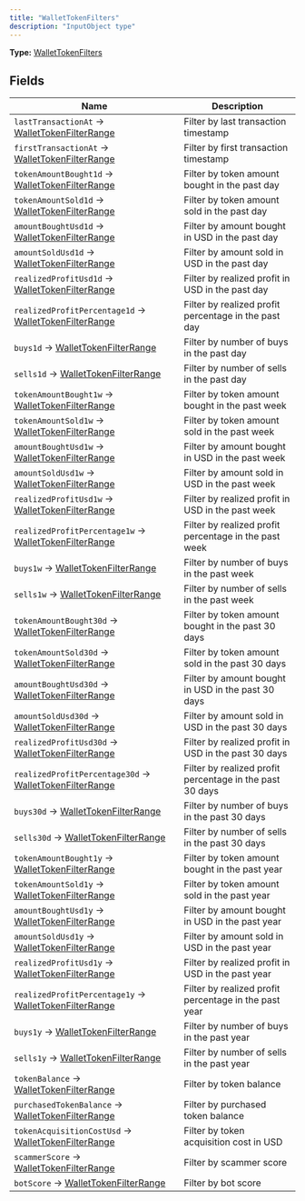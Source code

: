```yaml
---
title: "WalletTokenFilters"
description: "InputObject type"
---
```


**Type:** [WalletTokenFilters](/api-reference/types/wallettokenfilters)

## Fields

| Name | Description |
|------|-------------|
| `lastTransactionAt` → [WalletTokenFilterRange](/api-reference/types/wallettokenfilterrange) | Filter by last transaction timestamp |
| `firstTransactionAt` → [WalletTokenFilterRange](/api-reference/types/wallettokenfilterrange) | Filter by first transaction timestamp |
| `tokenAmountBought1d` → [WalletTokenFilterRange](/api-reference/types/wallettokenfilterrange) | Filter by token amount bought in the past day |
| `tokenAmountSold1d` → [WalletTokenFilterRange](/api-reference/types/wallettokenfilterrange) | Filter by token amount sold in the past day |
| `amountBoughtUsd1d` → [WalletTokenFilterRange](/api-reference/types/wallettokenfilterrange) | Filter by amount bought in USD in the past day |
| `amountSoldUsd1d` → [WalletTokenFilterRange](/api-reference/types/wallettokenfilterrange) | Filter by amount sold in USD in the past day |
| `realizedProfitUsd1d` → [WalletTokenFilterRange](/api-reference/types/wallettokenfilterrange) | Filter by realized profit in USD in the past day |
| `realizedProfitPercentage1d` → [WalletTokenFilterRange](/api-reference/types/wallettokenfilterrange) | Filter by realized profit percentage in the past day |
| `buys1d` → [WalletTokenFilterRange](/api-reference/types/wallettokenfilterrange) | Filter by number of buys in the past day |
| `sells1d` → [WalletTokenFilterRange](/api-reference/types/wallettokenfilterrange) | Filter by number of sells in the past day |
| `tokenAmountBought1w` → [WalletTokenFilterRange](/api-reference/types/wallettokenfilterrange) | Filter by token amount bought in the past week |
| `tokenAmountSold1w` → [WalletTokenFilterRange](/api-reference/types/wallettokenfilterrange) | Filter by token amount sold in the past week |
| `amountBoughtUsd1w` → [WalletTokenFilterRange](/api-reference/types/wallettokenfilterrange) | Filter by amount bought in USD in the past week |
| `amountSoldUsd1w` → [WalletTokenFilterRange](/api-reference/types/wallettokenfilterrange) | Filter by amount sold in USD in the past week |
| `realizedProfitUsd1w` → [WalletTokenFilterRange](/api-reference/types/wallettokenfilterrange) | Filter by realized profit in USD in the past week |
| `realizedProfitPercentage1w` → [WalletTokenFilterRange](/api-reference/types/wallettokenfilterrange) | Filter by realized profit percentage in the past week |
| `buys1w` → [WalletTokenFilterRange](/api-reference/types/wallettokenfilterrange) | Filter by number of buys in the past week |
| `sells1w` → [WalletTokenFilterRange](/api-reference/types/wallettokenfilterrange) | Filter by number of sells in the past week |
| `tokenAmountBought30d` → [WalletTokenFilterRange](/api-reference/types/wallettokenfilterrange) | Filter by token amount bought in the past 30 days |
| `tokenAmountSold30d` → [WalletTokenFilterRange](/api-reference/types/wallettokenfilterrange) | Filter by token amount sold in the past 30 days |
| `amountBoughtUsd30d` → [WalletTokenFilterRange](/api-reference/types/wallettokenfilterrange) | Filter by amount bought in USD in the past 30 days |
| `amountSoldUsd30d` → [WalletTokenFilterRange](/api-reference/types/wallettokenfilterrange) | Filter by amount sold in USD in the past 30 days |
| `realizedProfitUsd30d` → [WalletTokenFilterRange](/api-reference/types/wallettokenfilterrange) | Filter by realized profit in USD in the past 30 days |
| `realizedProfitPercentage30d` → [WalletTokenFilterRange](/api-reference/types/wallettokenfilterrange) | Filter by realized profit percentage in the past 30 days |
| `buys30d` → [WalletTokenFilterRange](/api-reference/types/wallettokenfilterrange) | Filter by number of buys in the past 30 days |
| `sells30d` → [WalletTokenFilterRange](/api-reference/types/wallettokenfilterrange) | Filter by number of sells in the past 30 days |
| `tokenAmountBought1y` → [WalletTokenFilterRange](/api-reference/types/wallettokenfilterrange) | Filter by token amount bought in the past year |
| `tokenAmountSold1y` → [WalletTokenFilterRange](/api-reference/types/wallettokenfilterrange) | Filter by token amount sold in the past year |
| `amountBoughtUsd1y` → [WalletTokenFilterRange](/api-reference/types/wallettokenfilterrange) | Filter by amount bought in USD in the past year |
| `amountSoldUsd1y` → [WalletTokenFilterRange](/api-reference/types/wallettokenfilterrange) | Filter by amount sold in USD in the past year |
| `realizedProfitUsd1y` → [WalletTokenFilterRange](/api-reference/types/wallettokenfilterrange) | Filter by realized profit in USD in the past year |
| `realizedProfitPercentage1y` → [WalletTokenFilterRange](/api-reference/types/wallettokenfilterrange) | Filter by realized profit percentage in the past year |
| `buys1y` → [WalletTokenFilterRange](/api-reference/types/wallettokenfilterrange) | Filter by number of buys in the past year |
| `sells1y` → [WalletTokenFilterRange](/api-reference/types/wallettokenfilterrange) | Filter by number of sells in the past year |
| `tokenBalance` → [WalletTokenFilterRange](/api-reference/types/wallettokenfilterrange) | Filter by token balance |
| `purchasedTokenBalance` → [WalletTokenFilterRange](/api-reference/types/wallettokenfilterrange) | Filter by purchased token balance |
| `tokenAcquisitionCostUsd` → [WalletTokenFilterRange](/api-reference/types/wallettokenfilterrange) | Filter by token acquisition cost in USD |
| `scammerScore` → [WalletTokenFilterRange](/api-reference/types/wallettokenfilterrange) | Filter by scammer score |
| `botScore` → [WalletTokenFilterRange](/api-reference/types/wallettokenfilterrange) | Filter by bot score |

